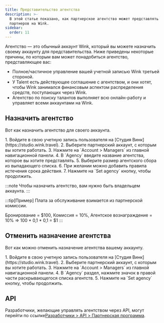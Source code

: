 ```yaml
---
title: Представительство агентства
description: >-
  В этой статье показано, как партнерское агентство может представлять интересы
  партнеров на Wink.
sidebar:
  order: 11
---
```


Агентство — это обычный аккаунт Wink, который вы можете назначить своему аккаунту для представительства. Ниже приведены некоторые причины, по которым вам может понадобиться агентство, представляющее вас:

* Полное/частичное управление вашей учетной записью Wink третьей стороной.
* У Talent есть действующее соглашение с агентством, и они хотят, чтобы Wink занимался финансовым аспектом распределения средств, поступающих через Wink.
* Агентство по поиску талантов выполняет всю онлайн-работу и управляет всеми аккаунтами на Wink.

## Назначить агентство

Вот как назначить агентство для своего аккаунта.

<Steps>
  1. Войдите в свою учетную запись пользователя на [Студия Винк](https://studio.wink.travel).
  2. Выберите партнерский аккаунт, с которым вы хотите работать.
  3. Нажмите на `Account > Managers` из главной навигационной панели.
  4. В `Agency` введите название агентства, которое вы хотите представлять.
  5. Выберите размер агентского сбора из выпадающего списка.
  6. При желании можно добавить правила истечения срока действия.
  7. Нажмите на `Set agency` кнопку, чтобы продолжить.
</Steps>


:::note
Чтобы назначить агентство, вам нужно быть владельцем аккаунта.
:::

:::tip\[Пример]
Плата за обслуживание взимается из партнерской комиссии.

Бронирование = $100, Комиссия = 10%, Агентское вознаграждение = 10% => 100 \* 0,1 \* 0,1 = $1
:::

## Отменить назначение агентства

Вот как можно отменить назначение агентства вашему аккаунту.

<Steps>
  1. Войдите в свою учетную запись пользователя на [Студия Винк](https://studio.wink.travel).
  2. Выберите партнерский аккаунт, с которым вы хотите работать.
  3. Нажмите на `Account > Managers` из главной навигационной панели.
  4. В `Agency` раздел, нажмите <Badge text="x" variant="danger" size="small" /> значок в правой части раскрывающегося списка агентств.
  5. Нажмите на `Set agency` кнопку, чтобы продолжить.
</Steps>


## API

Разработчики, желающие управлять агентством через API, могут перейти по ссылке[Разработчики > API > Партнерская программа](/developers/apis/#affiliate-api).

